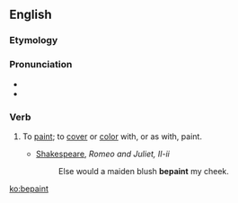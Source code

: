 ==English==

===Etymology===
{{prefix|be|paint}}

===Pronunciation===
* {{audio|en-us-bepaint.ogg|Audio (US)}}
* {{rhymes|eɪnt}}

===Verb===
{{en-verb}}

# {{context|transitive}} To [[paint]]; to [[cover]] or [[color]] with, or as with, paint.
#* [[w:Shakespeare|Shakespeare]], ''Romeo and Juliet, II-ii''
#*: Else would a maiden blush '''bepaint''' my cheek.

[[ko:bepaint]]